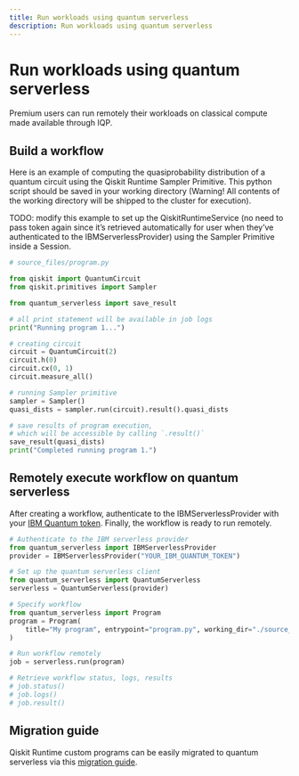 ```yaml
---
title: Run workloads using quantum serverless
description: Run workloads using quantum serverless
---
```


# Run workloads using quantum serverless

Premium users can run remotely their workloads on classical compute made available through IQP.

## Build a workflow

Here is an example of computing the quasiprobability distribution of a quantum circuit using the Qiskit Runtime Sampler Primitive. This python script should be saved in your working directory (Warning! All contents of the working directory will be shipped to the cluster for execution).

TODO: modify this example to set up the QiskitRuntimeService (no need to pass token again since it’s retrieved automatically for user when they’ve authenticated to the IBMServerlessProvider) using the Sampler Primitive inside a Session.

```python
# source_files/program.py

from qiskit import QuantumCircuit
from qiskit.primitives import Sampler

from quantum_serverless import save_result

# all print statement will be available in job logs
print("Running program 1...")

# creating circuit
circuit = QuantumCircuit(2)
circuit.h(0)
circuit.cx(0, 1)
circuit.measure_all()

# running Sampler primitive
sampler = Sampler()
quasi_dists = sampler.run(circuit).result().quasi_dists

# save results of program execution,
# which will be accessible by calling `.result()`
save_result(quasi_dists)
print("Completed running program 1.")
```

## Remotely execute workflow on quantum serverless

After creating a workflow, authenticate to the IBMServerlessProvider with your [IBM Quantum token](account-management). Finally, the workflow is ready to run remotely.

```python
# Authenticate to the IBM serverless provider
from quantum_serverless import IBMServerlessProvider
provider = IBMServerlessProvider("YOUR_IBM_QUANTUM_TOKEN")

# Set up the quantum serverless client
from quantum_serverless import QuantumServerless
serverless = QuantumServerless(provider)

# Specify workflow
from quantum_serverless import Program
program = Program(
    title="My program", entrypoint="program.py", working_dir="./source_files/"
)

# Run workflow remotely
job = serverless.run(program)

# Retrieve workflow status, logs, results
# job.status()
# job.logs()
# job.result()
```

## Migration guide

Qiskit Runtime custom programs can be easily migrated to quantum serverless via this [migration guide](https://qiskit-extensions.github.io/quantum-serverless/migration/migration_from_qiskit_runtime_programs.html).
